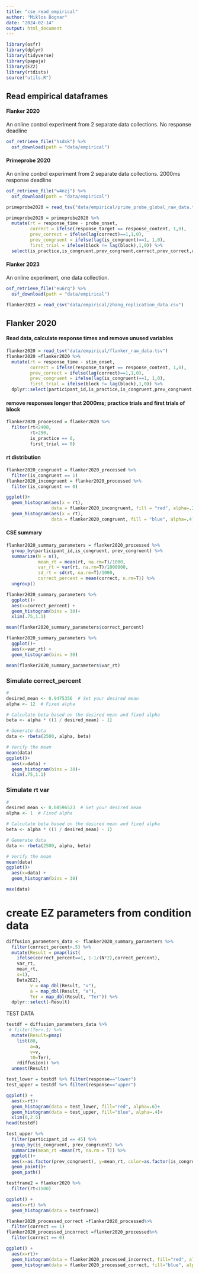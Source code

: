 ```yaml
---
title: "cse_read_empirical"
author: "Miklos Bognar"
date: "2024-02-14"
output: html_document
---
```


```r
library(osfr)
library(dplyr)
library(tidyverse)
library(papaja)
library(EZ2)
library(rtdists)
source("utils.R")
```
## Read empirical dataframes
#### Flanker 2020
An online control experiment from 2 separate data collections. No response deadline
```r
osf_retrieve_file("hsdxk") %>%
  osf_download(path = "data/empirical")
```

#### Primeprobe 2020
An online control experiment from 2 separate data collections. 2000ms response deadline
```r
osf_retrieve_file("w4nzj") %>%
  osf_download(path = "data/empirical")

primeprobe2020 = read_tsv("data/empirical/prime_probe_global_raw_data.tsv")

primeprobe2020 = primeprobe2020 %>% 
  mutate(rt = response_time - probe_onset,
         correct = ifelse(response_target == response_content, 1,0),
         prev_correct = ifelse(lag(correct)==1,1,0),
         prev_congruent = ifelse(lag(is_congruent)==1, 1,0),
         first_trial = ifelse(block != lag(block),1,0)) %>% 
  select(is_practice,is_congruent,prev_congruent,correct,prev_correct,rt,first_trial)
```

#### Flanker 2023
An online experiment, one data collection. 
```r
osf_retrieve_file("eu6rq") %>%
  osf_download(path = "data/empirical")

flanker2023 = read_csv("data/empirical/zhang_replication_data.csv")
```


## Flanker 2020
#### Read data, calculate response times and remove unused variables
```r
flanker2020 = read_tsv("data/empirical/flanker_raw_data.tsv")
flanker2020 =flanker2020 %>% 
  mutate(rt = response_time - stim_onset,
         correct = ifelse(response_target == response_content, 1,0),
         prev_correct = ifelse(lag(correct)==1,1,0),
         prev_congruent = ifelse(lag(is_congruent)==1, 1,0),
         first_trial = ifelse(block != lag(block),1,0)) %>% 
  dplyr::select(participant_id,is_practice,is_congruent,prev_congruent,correct,prev_correct,rt,first_trial)
```

#### remove responses longer that 2000ms; practice trials and first trials of block
```r
flanker2020_processed = flanker2020 %>% 
  filter(rt<2400,
         rt>250,
         is_practice == 0,
         first_trial == 0)
```

#### rt distribution
```r
flanker2020_congruent = flanker2020_processed %>% 
  filter(is_congruent == 1)
flanker2020_incongruent = flanker2020_processed %>% 
  filter(is_congruent == 0)

ggplot()+
  geom_histogram(aes(x = rt),
                 data = flanker2020_incongruent, fill = "red", alpha=.2)+
  geom_histogram(aes(x = rt),
                 data = flanker2020_congruent, fill = "blue", alpha=.4)
```
#### CSE summary
```r
flanker2020_summary_parameters = flanker2020_processed %>% 
  group_by(participant_id,is_congruent, prev_congruent) %>% 
  summarize(N = n(),
            mean_rt = mean(rt, na.rm=T)/1000,
            var_rt = var(rt, na.rm=T)/1000000,
            sd_rt = sd(rt, na.rm=T)/1000,
            correct_percent = mean(correct, n.rm=T)) %>% 
  ungroup()
```


```r
flanker2020_summary_parameters %>% 
  ggplot()+
  aes(x=correct_percent) +
  geom_histogram(bins = 30)+
  xlim(.75,1.1)

mean(flanker2020_summary_parameters$correct_percent)
```

```r
flanker2020_summary_parameters %>% 
  ggplot()+
  aes(x=var_rt) +
  geom_histogram(bins = 30)

mean(flanker2020_summary_parameters$var_rt)
```

### Simulate correct_percent
```r
#
desired_mean <- 0.9475356  # Set your desired mean
alpha <- 12  # Fixed alpha

# Calculate beta based on the desired mean and fixed alpha
beta <- alpha * ((1 / desired_mean) - 1)

# Generate data
data <- rbeta(2500, alpha, beta)

# Verify the mean
mean(data)
ggplot()+
  aes(x=data) +
  geom_histogram(bins = 30)+
  xlim(.75,1.1)
```

### Simulate rt var
```r
#
desired_mean <- 0.08596523  # Set your desired mean
alpha <- 1  # Fixed alpha

# Calculate beta based on the desired mean and fixed alpha
beta <- alpha * ((1 / desired_mean) - 1)

# Generate data
data <- rbeta(2500, alpha, beta)

# Verify the mean
mean(data)
ggplot()+
  aes(x=data) +
  geom_histogram(bins = 30)

max(data)
```

# create EZ parameters from condition data
```r
diffusion_parameters_data <- flanker2020_summary_parameters %>%
  filter(correct_percent>.5) %>% 
  mutate(Result = pmap(list(
    ifelse(correct_percent==1, 1-1/(N*2),correct_percent),
    var_rt,
    mean_rt,
    s=1),
    Data2EZ),
         v = map_dbl(Result, "v"),
         a = map_dbl(Result, "a"),
         Ter = map_dbl(Result, "Ter")) %>% 
  dplyr::select(-Result)
```

TEST DATA
```r
testdf = diffusion_parameters_data %>%
 # filter(Ter>.1) %>% 
  mutate(Result=pmap(
    list(80,
         a=a,
         v=v,
         t0=Ter),
    rdiffusion)) %>% 
  unnest(Result)

test_lower = testdf %>% filter(response=="lower")
test_upper = testdf %>% filter(response=="upper")

ggplot() +
  aes(x=rt)+
  geom_histogram(data = test_lower, fill="red", alpha=.6)+
  geom_histogram(data = test_upper, fill="blue", alpha=.4)+
  xlim(0,2.5)
head(testdf)
```

```r
test_upper %>% 
  filter(participant_id == 45) %>% 
  group_by(is_congruent, prev_congruent) %>% 
  summarize(mean_rt =mean(rt, na.rm = T)) %>% 
  ggplot()+
  aes(x=as.factor(prev_congruent), y=mean_rt, color=as.factor(is_congruent), group=as.factor(is_congruent))+
  geom_point()+
  geom_path()
```



```r
testframe2 = flanker2020 %>% 
  filter(rt<1500)

ggplot() +
  aes(x=rt) %>% 
  geom_histogram(data = testframe2)

flanker2020_processed_correct =flanker2020_processed%>% 
  filter(correct == 1)
flanker2020_processed_incorrect =flanker2020_processed%>% 
  filter(correct == 0)

ggplot() +
  aes(x=rt)+
  geom_histogram(data = flanker2020_processed_incorrect, fill="red", alpha=.6)+
  geom_histogram(data = flanker2020_processed_correct, fill="blue", alpha=.4)
```
